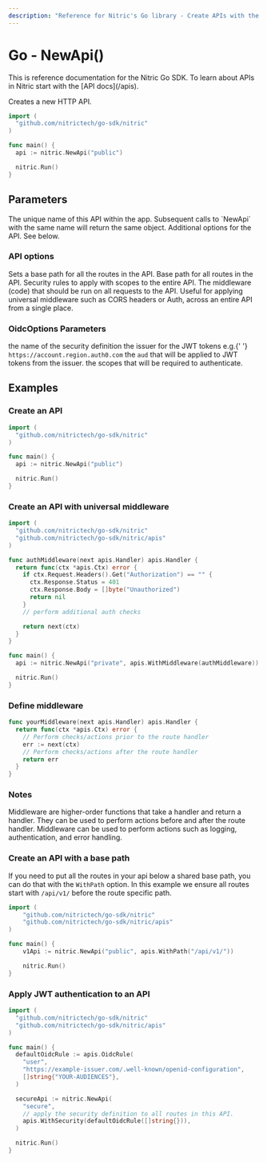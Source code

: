 ```yaml
---
description: "Reference for Nitric's Go library - Create APIs with the Nitric Go SDK"
---
```


# Go - NewApi()

<Note>
  This is reference documentation for the Nitric Go SDK. To learn about APIs in
  Nitric start with the [API docs](/apis).
</Note>

Creates a new HTTP API.

```go
import (
  "github.com/nitrictech/go-sdk/nitric"
)

func main() {
  api := nitric.NewApi("public")

  nitric.Run()
}
```

## Parameters

<Properties>
  <Property name="name" required type="string">
    The unique name of this API within the app. Subsequent calls to `NewApi`
    with the same name will return the same object.
  </Property>
  <Property name="options" type="...ApiOption">
    Additional options for the API. See below.
  </Property>
</Properties>

### API options

<Properties>
  <Property name="WithPath()" type="ApiOption">
    Sets a base path for all the routes in the API.
    <Properties nested>
      <Property name="path" required type="string">
        Base path for all routes in the API.
      </Property>
    </Properties>
  </Property>
  <Property name="WithSecurity()" type="OidcOptions">
    Security rules to apply with scopes to the entire API.
  </Property>
  <Property name="WithMiddleware()" type="ApiOption">
    <Properties nested>
      <Property name="middleware" required type="nitric.Middleware[apis.Ctx]">
        The middleware (code) that should be run on all requests to the API.
        Useful for applying universal middleware such as CORS headers or Auth,
        across an entire API from a single place.
      </Property>
    </Properties>
  </Property>
</Properties>

### OidcOptions Parameters

<Properties>
  <Property name="Name" required type="string">
    the name of the security definition
  </Property>
  <Property name="Issuer" required type="string">
    the issuer for the JWT tokens e.g.{' '}
    <code>https://account.region.auth0.com</code>
  </Property>
  <Property name="Audiences" required type="[]string">
    the <code>aud</code> that will be applied to JWT tokens from the issuer.
  </Property>
  <Property name="Scopes" required type="[]string">
    the scopes that will be required to authenticate.
  </Property>
</Properties>

## Examples

### Create an API

```go
import (
  "github.com/nitrictech/go-sdk/nitric"
)

func main() {
  api := nitric.NewApi("public")

  nitric.Run()
}
```

### Create an API with universal middleware

```go
import (
  "github.com/nitrictech/go-sdk/nitric"
  "github.com/nitrictech/go-sdk/nitric/apis"
)

func authMiddleware(next apis.Handler) apis.Handler {
  return func(ctx *apis.Ctx) error {
    if ctx.Request.Headers().Get("Authorization") == "" {
      ctx.Response.Status = 401
      ctx.Response.Body = []byte("Unauthorized")
      return nil
    }
    // perform additional auth checks

    return next(ctx)
  }
}

func main() {
  api := nitric.NewApi("private", apis.WithMiddleware(authMiddleware))

  nitric.Run()
}
```

### Define middleware

```go
func yourMiddleware(next apis.Handler) apis.Handler {
  return func(ctx *apis.Ctx) error {
    // Perform checks/actions prior to the route handler
    err := next(ctx)
    // Perform checks/actions after the route handler
    return err
  }
}
```

### Notes

Middleware are higher-order functions that take a handler and return a handler. They can be used to perform actions before and after the route handler. Middleware can be used to perform actions such as logging, authentication, and error handling.

### Create an API with a base path

If you need to put all the routes in your api below a shared base path, you can do that with the `WithPath` option. In this example we ensure all routes start with `/api/v1/` before the route specific path.

```go
import (
	"github.com/nitrictech/go-sdk/nitric"
	"github.com/nitrictech/go-sdk/nitric/apis"
)

func main() {
	v1Api := nitric.NewApi("public", apis.WithPath("/api/v1/"))

	nitric.Run()
}
```

### Apply JWT authentication to an API

```go
import (
  "github.com/nitrictech/go-sdk/nitric"
  "github.com/nitrictech/go-sdk/nitric/apis"
)

func main() {
  defaultOidcRule := apis.OidcRule(
    "user",
    "https://example-issuer.com/.well-known/openid-configuration",
    []string{"YOUR-AUDIENCES"},
  )

  secureApi := nitric.NewApi(
    "secure",
    // apply the security definition to all routes in this API.
    apis.WithSecurity(defaultOidcRule([]string{})),
  )

  nitric.Run()
}
```
